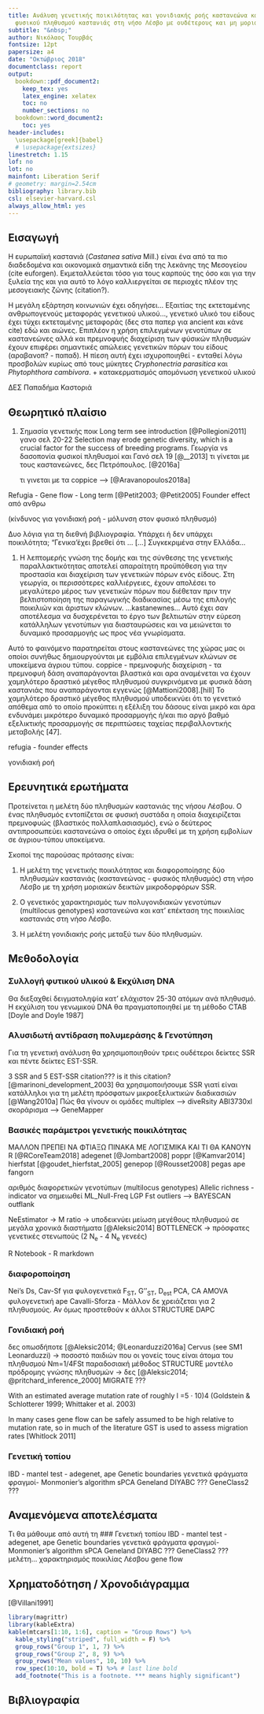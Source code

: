 ```yaml
---
title: Ανάλυση γενετικής ποικιλότητας και γονιδιακής ροής καστανεώνα και απομονωμένου
  φυσικού πληθυσμού καστανιάς στη νήσο Λέσβο με ουδέτερους και μη μοριακούς δείκτες
subtitle: "&nbsp;" 
author: Νικόλαος Τουρβάς
fontsize: 12pt
papersize: a4
date: "Οκτώβριος 2018"
documentclass: report
output:
  bookdown::pdf_document2:
    keep_tex: yes
    latex_engine: xelatex
    toc: no
    number_sections: no
  bookdown::word_document2:
    toc: yes
header-includes: 
  \usepackage[greek]{babel}
  # \usepackage{extsizes}
linestretch: 1.15
lof: no
lot: no
mainfont: Liberation Serif
# geometry: margin=2.54cm
bibliography: library.bib
csl: elsevier-harvard.csl
always_allow_html: yes
---
```

<!-- Things to fix in .tex document
1. fix title size
2. table hlines
3. first line of each reference sticking out-->

 <!-- Εισαγωγή και Θεωρ. πλαίσιο μπορούν να γίνουν μια ενότητα!!! --> 
 
## Εισαγωγή

Η ευρωπαϊκή καστανιά (_Castanea sativa_ Mill.) είναι ένα από τα πιο διαδεδομένα και οικονομικά σημαντικά είδη της λεκάνης της Μεσογείου (cite euforgen). Εκμεταλλεύεται τόσο για τους καρπούς της όσο και για την ξυλεία της και για αυτό το λόγο καλλιεργείται σε περιοχές πλέον της μεσογειακής ζώνης (citation?). 

Η μεγάλη εξάρτηση κοινωνιών έχει οδηγήσει...
Εξαιτίας της εκτεταμένης ανθρωπογενούς μεταφοράς γενετικού υλικού..., γενετικό υλικό του είδους έχει τύχει εκτεταμένης μεταφοράς (δες στα παπερ για ancient και κάνε cite) εδώ και αιώνες. Επιπλέον η χρήση επιλεγμένων γενοτύπων σε καστανεώνες αλλά και πρεμνοφυής διαχείριση των φύσικών πληθυσμών έχουν επιφέρει σημαντικές απώλειες γενετικών πόρων του είδους (αραβανοπ? - παπαδ). Η πίεση αυτή έχει ισχυροποιηθεί - ενταθεί λόγω προσβολών κυρίως από τους μύκητες _Cryphonectria parasitica_ και _Phytophthora cambivora_.
+ κατακερματισμός απομόνωση γενετικού υλικού

ΔΕΣ Παπαδήμα Καστοριά


## Θεωρητικό πλαίσιο
<!-- Εξηγώ όλους τους παράγοντες που έγραψα στην εισαγωγή -->

1. Σημασία γενετικής ποικ Long term see introduction [@Pollegioni2011]
   γανο σελ 20-22
   Selection may erode genetic diversity, which is a crucial factor for the success of breeding programs.
    Γεωργία vs δασοπονία φυσικοί πληθυσμοί και Γανό σελ 19 [@__2013]
   τι γίνεται με τους καστανεώνες, δες Πετρόπουλος. [@2016a]
   
   τι γινεται με τα coppice --> [@Aravanopoulos2018a]

Refugia - Gene flow - Long term [@Petit2003; @Petit2005]
Founder effect από ανθρω

(κίνδυνος για γονιδιακή ροή - μόλυνση στον φυσικό πληθυσμό)

Δυο λόγια για τη διεθνή βιβλιογραφία. 
Υπάρχει ή δεν υπάρχει ποικιλότητα; "Γενικα'έχει βρεθεί ότι ... [...] 
Συγκεκριμένα στην Ελλάδα...
  
  
1. Η λεπτομερής γνώση της δομής και της σύνθεσης της γενετικής παραλλακτικότητας αποτελεί απαραίτητη προϋπόθεση για την προστασία και διαχείριση των γενετικών πόρων ενός είδους. Στη γεωργία, οι περισσότερες καλλιέργειες, έχουν απολέσει το μεγαλύτερο μέρος των γενετικών πόρων που διέθεταν πριν την βελτιστοποίηση της παραγωγικής διαδικασίας μέσω της επιλογής ποικιλιών και άριστων κλώνων. ...kastanewnes... Αυτό έχει σαν αποτέλεσμα να δυσχερένεται το έργο των βελτιωτών στην εύρεση κατάλληλων γενοτύπων για διασταυρώσεις και να μειώνεται το δυναμικό προσαρμογής ως προς νέα γνωρίσματα.

Αυτό το φαινόμενο παρατηρείται στους καστανεώνες της χώρας μας οι οποίοι συνήθως δημιουργούνται με εμβόλια επιλεγμένων κλώνων σε υποκείμενα άγριου τύπου. 
coppice - πρεμνοφυής διαχείριση - τα πρεμνοφυή δάση αναπαράγονται βλαστικά και αρα αναμένεται να έχουν χαμηλότερο δραστικό μέγεθος πληθυσμού συγκρινόμενα με φυσικά δάση καστανιάς που αναπαράγονται εγγενώς [@Mattioni2008].[hill] Το χαμηλότερο δραστικό μέγεθος πληθυσμού υποδεικνύει ότι το γενετικό απόθεμα από το οποίο προκύπτει η εξέλιξη του δάσους είναι μικρό και άρα ενδυνάμει μικρότερο δυναμικό προσαρμογής ή/και πιο αργό βαθμό εξελικτικής προσαρμογής σε περιπτώσεις ταχείας περιβαλλοντικής μεταβολής [47].

refugia - founder effects

γονιδιακή ροή

## Ερευνητικά ερωτήματα
Προτείνεται η μελέτη δύο πληθυσμών καστανιάς της νήσου Λέσβου. Ο ένας πληθυσμός εντοπίζεται σε φυσική συστάδα η οποία διαχειρίζεται πρεμνοφυώς (βλαστικός πολλαπλασιασμός), ενώ ο δεύτερος αντιπροσωπεύει καστανεώνα ο οποίος έχει ιδρυθεί με τη χρήση εμβολίων σε άγριου-τύπου υποκείμενα.

Σκοποί της παρούσας πρότασης είναι:

1. Η μελέτη της γενετικής ποικιλότητας και διαφοροποίησης δύο πληθυσμών καστανιάς (καστανεώνας - φυσικός πληθυσμός) στη νήσο Λέσβο με τη χρήση μοριακών δεικτών μικροδορφόρων SSR.

2. Ο γενετικός χαρακτηρισμός των πολυγονιδιακών γενοτύπων (multilocus genotypes) καστανεώνα και κατ' επέκταση της ποικιλίας καστανιάς στη νήσο Λέσβο.

3. Η μελέτη γονιδιακής ροής μεταξύ των δύο πληθυσμών.

## Μεθοδολογία

### Συλλογή φυτικού υλικού & Εκχύλιση DNA
Θα διεξαχθεί δειγματοληψία κατ' ελάχιστον 25-30 ατόμων ανά πληθυσμό. Η εκχύλιση του γενωμικού DNA θα πραγματοποιηθεί με τη μέθοδο CTAB [Doyle and Doyle 1987]


### Αλυσιδωτή αντίδραση πολυμεράσης & Γενοτύπηση
Για τη γενετική ανάλυση θα χρησιμοποιηθούν τρεις ουδέτεροι δείκτες SSR και πέντε δείκτες EST-SSR.



3 SSR and 5 EST-SSR citation??? is it this citation? [@marinoni_development_2003]
θα χρησιμοποιήσουμε SSR γιατί είναι κατάλληλοι για τη μελέτη πρόσφατων μικροεξελικτικών διαδικασιών [@Wang2010a]
Πώς θα γίνουν οι ομάδες multiplex --> diveRsity
ABI3730xl σκοράρισμα --> GeneMapper

### Βασικές παράμετροι γενετικής ποικιλότητας 
ΜΑΛΛΟΝ ΠΡΕΠΕΙ ΝΑ ΦΤΙΑΞΩ ΠΙΝΑΚΑ ΜΕ ΛΟΓΙΣΜΙΚΑ ΚΑΙ ΤΙ ΘΑ ΚΑΝΟΥΝ
R [@RCoreTeam2018]
adegenet [@Jombart2008]
poppr [@Kamvar2014]
hierfstat [@goudet_hierfstat_2005]
genepop [@Rousset2008]
pegas
ape
fangorn

αριθμός διαφορετικών γενοτύπων (multilocus genotypes)
Allelic richness - indicator να σημειωθεί
ML_Null-Freq
LGP
Fst outliers --> BAYESCAN outflank

NeEstimator ->
M ratio -> υποδεικνύει μείωση μεγέθους πληθυσμού σε μεγάλα χρονικά διαστήματα [@Aleksic2014]
BOTTLENECK -> πρόσφατες γενετικές στενωπούς (2 N~e~ - 4 N~e~ γενεές)

R Notebook - R markdown

### διαφοροποίηση
Nei's Ds, Cav-Sf για φυλογενετικά 
F~ST~, G''~ST~, D~est~
PCA, CA
AMOVA
φυλογενετική ape Cavalli-Sforza - Μάλλον δε χρειάζεται για 2 πληθυσμούς. Αν όμως προστεθούν κ άλλοι
STRUCTURE 
DAPC

### Γονιδιακή ροή
δες οπωσδήποτε [@Aleksic2014; @Leonarduzzi2016a]
Cervus (see SM1 Leonarduzzi) -> ποσοστό παιδιών που οι γονείς τους είναι άτομα του πληθυσμού
<!-- άρα απαιτεί δειγματοληψία αναγέννησης-->
Nm=1/4FSt παραδοσιακή μέθοδος
STRUCTURE μοντέλο πρόδρομης γνώσης πληθυσμών -> δες [@Aleksic2014; @pritchard_inference_2000]
MIGRATE ???

With an estimated average mutation rate of roughly l =5 · 10)4 (Goldstein & Schlotterer 1999; Whittaker et al. 2003)

In many cases gene flow can be safely assumed to be high relative to mutation rate, so in much of the literature GST is used to assess migration rates [Whitlock 2011]


### Γενετική τοπίου
IBD - mantel test - adegenet, ape
Genetic boundaries γενετικά φράγματα φραγμοί- Monmonier's algorithm
sPCA
Geneland
DIYABC ???
GeneClass2 ???

## Αναμενόμενα αποτελέσματα
Τι θα μάθουμε από αυτή τη ### Γενετική τοπίου
IBD - mantel test - adegenet, ape
Genetic boundaries γενετικά φράγματα φραγμοί- Monmonier's algorithm
sPCA
Geneland
DIYABC ???
GeneClass2 ???μελέτη...
χαρακτηρισμός ποικιλίας Λέσβου
gene flow


## Χρηματοδότηση / Χρονοδιάγραμμα

[@Villani1991]

<!-- !["Abies image"](Abies_alba_foliage_illustration.jpg) -->

<!-- ```{r echo=FALSE, fig.cap="Abies alba", out.width='50%', fig.align='center'} -->
<!-- knitr::include_graphics(path="/home/nikos/R_projects/PMS_proposal_chestnut/Abies_alba_foliage_illustration.jpg") -->
<!-- ``` -->

```r
library(magrittr)
library(kableExtra)
kable(mtcars[1:10, 1:6], caption = "Group Rows") %>%
  kable_styling("striped", full_width = F) %>%
  group_rows("Group 1", 1, 7) %>%
  group_rows("Group 2", 8, 9) %>% 
  group_rows("Mean values", 10, 10) %>% 
  row_spec(10:10, bold = T) %>% # last line bold
  add_footnote("This is a footnote. *** means highly significant")
```

## Βιβλιογραφία
<!-- &nbsp;  -->